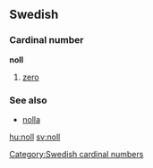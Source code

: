 ==Swedish==
===Cardinal number===
'''noll'''

#[[zero]]

===See also===
*[[nolla]]

[[Category:Swedish cardinal numbers]]

[[hu:noll]]
[[sv:noll]]